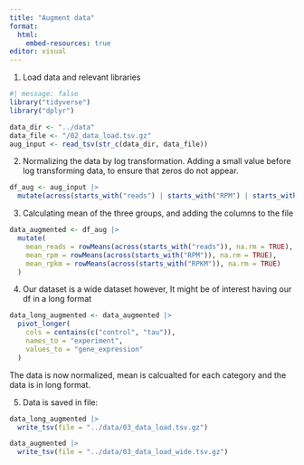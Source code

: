 ```yaml
---
title: "Augment data"
format:
  html:
    embed-resources: true
editor: visual
---
```


1.  Load data and relevant libraries

```r
#| message: false
library("tidyverse")
library("dplyr")

```

```r
data_dir <- "../data"
data_file <- "/02_data_load.tsv.gz" 
aug_input <- read_tsv(str_c(data_dir, data_file))

```

2.  Normalizing the data by log transformation. Adding a small value before log transforming data, to ensure that zeros do not appear.

```r
df_aug <- aug_input |> 
  mutate(across(starts_with("reads") | starts_with("RPM") | starts_with("RPKM"),~ log(.+0.0001)))
```

3.  Calculating mean of the three groups, and adding the columns to the file

```r
data_augmented <- df_aug |> 
  mutate(
    mean_reads = rowMeans(across(starts_with("reads")), na.rm = TRUE),  
    mean_rpm = rowMeans(across(starts_with("RPM")), na.rm = TRUE),     
    mean_rpkm = rowMeans(across(starts_with("RPKM")), na.rm = TRUE)    
  )
```

4.  Our dataset is a wide dataset however, It might be of interest having our df in a long format

```r
data_long_augmented <- data_augmented |> 
  pivot_longer(
    cols = contains(c("control", "tau")), 
    names_to = "experiment", 
    values_to = "gene_expression"
  )
```

The data is now normalized, mean is calcualted for each category and the data is in long format.

5.  Data is saved in file:

```r
data_long_augmented |> 
  write_tsv(file = "../data/03_data_load.tsv.gz")

```

```r
data_augmented |>
  write_tsv(file = "../data/03_data_load_wide.tsv.gz")
```
